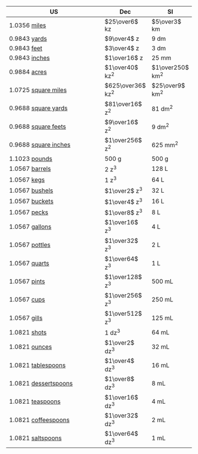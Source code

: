 | US                                                                                                                         | Dec                | SI                |
| -------------------------------------------------------------------------------------------------------------------------- | ------------------ | ----------------- |
| [1.0356]{.colorMile} [miles](https://en.wikipedia.org/wiki/Mile#:~:text=units%20as%20exactly-,1%2C609.344%20metres)        | $25\over6$ kz      | $5\over3$ km      |
| [0.9843]{.colorInch} [yards](https://en.wikipedia.org/wiki/Yard#:~:text=as%20exactly-,0.9144%C2%A0meter)                   | $9\over4$ z        | 9 dm              |
| [0.9843]{.colorInch} [feet](https://en.wikipedia.org/wiki/Foot_(unit)#:~:text=equal%20to%20exactly-,0.3048%20meters)       | $3\over4$ z        | 3 dm              |
| [0.9843]{.colorInch} [inches](https://en.wikipedia.org/wiki/Inch#:~:text=defined%20as%20exactly-,25.4%C2%A0mm)             | $1\over16$ z       | 25 mm             |
| [0.9884]{.colorAcre} [acres](https://en.wikipedia.org/wiki/Acre)                                                           | $1\over40$ kz^2^   | $1\over250$ km^2^ |
| [1.0725]{.colorSqMi} [square miles](https://en.wikipedia.org/wiki/Square_mile)                                             | $625\over36$ kz^2^ | $25\over9$ km^2^  |
| [0.9688]{.colorSqIn} [square yards](https://en.wikipedia.org/wiki/Square_yard)                                             | $81\over16$ z^2^   | 81 dm^2^          |
| [0.9688]{.colorSqIn} [square feets](https://en.wikipedia.org/wiki/Square_foot)                                             | $9\over16$ z^2^    | 9 dm^2^           |
| [0.9688]{.colorSqIn} [square inches](https://en.wikipedia.org/wiki/Square_inch)                                            | $1\over256$ z^2^   | 625 mm^2^         |
| [1.1023]{.colorAvLb} [pounds](https://en.wikipedia.org/wiki/Pound_(mass)#:~:text=0.45359237%C2%A0kilograms)                | 500 g              | 500 g             |
| [1.0567]{.colorPint} [barrels](https://en.wikipedia.org/wiki/Barrel_(unit))                                                | 2 z^3^             | 128 L             |
| [1.0567]{.colorPint} [kegs](https://en.wikipedia.org/wiki/Keg#Specifications_for_a_U.S._1%E2%81%842_barrel_keg)            | 1 z^3^             | 64 L              |
| [1.0567]{.colorPint} [bushels](https://en.wikipedia.org/wiki/Bushel)                                                       | $1\over2$ z^3^     | 32 L              |
| [1.0567]{.colorPint} [buckets](https://en.wikipedia.org/wiki/Bucket#Unit_of_measurement)                                   | $1\over4$ z^3^     | 16 L              |
| [1.0567]{.colorPint} [pecks](https://en.wikipedia.org/wiki/Peck)                                                           | $1\over8$ z^3^     | 8 L               |
| [1.0567]{.colorPint} [gallons](https://en.wikipedia.org/wiki/Gallon)                                                       | $1\over16$ z^3^    | 4 L               |
| [1.0567]{.colorPint} [pottles](https://en.wikipedia.org/wiki/English_units#General_liquid_measures)                        | $1\over32$ z^3^    | 2 L               |
| [1.0567]{.colorPint} [quarts](https://en.wikipedia.org/wiki/Quart)                                                         | $1\over64$ z^3^    | 1 L               |
| [1.0567]{.colorPint} [pints](https://en.wikipedia.org/wiki/Pint)                                                           | $1\over128$ z^3^   | 500 mL            |
| [1.0567]{.colorPint} [cups](https://en.wikipedia.org/wiki/Cup_(unit))                                                      | $1\over256$ z^3^   | 250 mL            |
| [1.0567]{.colorPint} [gills](https://en.wikipedia.org/wiki/Gill_(unit))                                                    | $1\over512$ z^3^   | 125 mL            |
| [1.0821]{.colorFlOz} [shots](https://en.wikipedia.org/wiki/Shot_glass)                                                     | 1 dz^3^            | 64 mL             |
| [1.0821]{.colorFlOz} [ounces](https://en.wikipedia.org/wiki/Ounce#Fluid_ounce)                                             | $1\over2$ dz^3^    | 32 mL             |
| [1.0821]{.colorFlOz} [tablespoons](https://en.wikipedia.org/wiki/Tablespoon)                                               | $1\over4$ dz^3^    | 16 mL             |
| [1.0821]{.colorFlOz} [dessertspoons](https://en.wikipedia.org/wiki/Dessert_spoon)                                          | $1\over8$ dz^3^    | 8 mL              |
| [1.0821]{.colorFlOz} [teaspoons](https://en.wikipedia.org/wiki/Teaspoon)                                                   | $1\over16$ dz^3^   | 4 mL              |
| [1.0821]{.colorFlOz} [coffeespoons](https://en.wikipedia.org/wiki/Teaspoon#:~:text=2.03-,US%20customary%20coffee%20spoons) | $1\over32$ dz^3^   | 2 mL              |
| [1.0821]{.colorFlOz} [saltspoons](https://en.wikipedia.org/wiki/Salt_spoon)                                                | $1\over64$ dz^3^   | 1 mL              |
